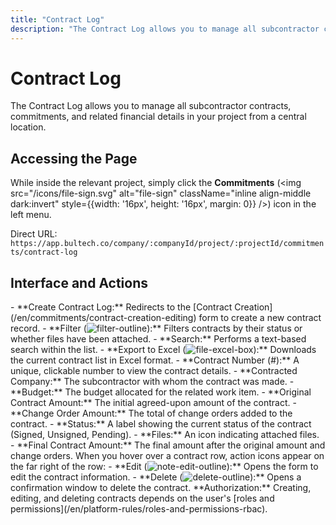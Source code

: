```yaml
---
title: "Contract Log"
description: "The Contract Log allows you to manage all subcontractor contracts, commitments, and related financial details in your project from a central location."
---
```


# Contract Log

The Contract Log allows you to manage all subcontractor contracts, commitments, and related financial details in your project from a central location.

## Accessing the Page

While inside the relevant project, simply click the **Commitments** (<img src="/icons/file-sign.svg" alt="file-sign" className="inline align-middle dark:invert" style={{width: '16px', height: '16px', margin: 0}} />) icon in the left menu.

Direct URL: `https://app.bultech.co/company/:companyId/project/:projectId/commitments/contract-log`

## Interface and Actions

<AccordionGroup>
  <Accordion title="Global Actions (Top Right Corner)">
    - **Create Contract Log:** Redirects to the [Contract Creation](/en/commitments/contract-creation-editing) form to create a new contract record.
    - **Filter (<img src="/icons/filter-outline.svg" alt="filter-outline" className="inline align-middle dark:invert" style={{width: '16px', height: '16px', margin: 0}} />):** Filters contracts by their status or whether files have been attached.
    - **Search:** Performs a text-based search within the list.
    - **Export to Excel (<img src="/icons/file-excel-box.svg" alt="file-excel-box" className="inline align-middle dark:invert" style={{width: '16px', height: '16px', margin: 0}} />):** Downloads the current contract list in Excel format.
  </Accordion>
  <Accordion title="Contract Table Columns">
    - **Contract Number (#):** A unique, clickable number to view the contract details.
    - **Contracted Company:** The subcontractor with whom the contract was made.
    - **Budget:** The budget allocated for the related work item.
    - **Original Contract Amount:** The initial agreed-upon amount of the contract.
    - **Change Order Amount:** The total of change orders added to the contract.
    - **Status:** A label showing the current status of the contract (Signed, Unsigned, Pending).
    - **Files:** An icon indicating attached files.
    - **Final Contract Amount:** The final amount after the original amount and change orders.
  </Accordion>
  <Accordion title="Row Actions">
    When you hover over a contract row, action icons appear on the far right of the row:
    - **Edit (<img src="/icons/note-edit-outline.svg" alt="note-edit-outline" className="inline align-middle dark:invert" style={{width: '16px', height: '16px', margin: 0}} />):** Opens the form to edit the contract information.
    - **Delete (<img src="/icons/delete-outline.svg" alt="delete-outline" className="inline align-middle dark:invert" style={{width: '16px', height: '16px', margin: 0}} />):** Opens a confirmation window to delete the contract.
  </Accordion>
</AccordionGroup>

<Note>
  **Authorization:** Creating, editing, and deleting contracts depends on the user's [roles and permissions](/en/platform-rules/roles-and-permissions-rbac).
</Note>
